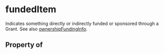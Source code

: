   

# fundedItem

Indicates something directly or indirectly funded or sponsored through a <Link href="/Grant">Grant</Link>. See also <a class="localLink" href="/ownershipFundingInfo">ownershipFundingInfo</a>.

## Property of



